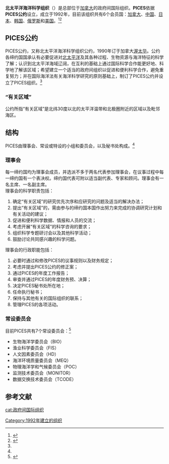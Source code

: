 {{Infobox organization
| name = 北太平洋海洋科学组织
| original_name = North Pacific Marine Science Organization
| caption = logo
| abbreviation = PICES
| formation = 1992年
| type = 政府间国际组织
| purpose = 促进协调海洋研究；促进对于有关区域内海洋科学研究的情报、资料的收集与交流
| headquarters = {{CAN}}[[帕特里夏湾|帕特里夏湾]]
| membership = {{CAN}}<br>{{CHN}}<br>{{JPN}}<br>{{KOR}}<br>{{RUS}}<br>{{USA}}
| language = 英语
| leader_title = 
| leader_name = 
| website = https://meetings.pices.int/
| size = 90px
| image = PICES_logo.png
}}
'''北太平洋海洋科学组织'''（{{lang-en|North Pacific Marine Science Organization - PICES}}）是总部位于[[加拿大|加拿大]]的政府间国际组织。'''PICES'''依据'''PICES公约'''设立，成立于1992年，目前该组织共有6个会员国：[[加拿大|加拿大]]、[[中国|中国]]、[[日本|日本]]、[[韩国|韩国]]、[[俄罗斯|俄罗斯]]和[[美国|美国]]。<ref name=":0">{{Cite web|title=北太平洋海洋科学组织公约|url=http://treaty.mfa.gov.cn/tykfiles/20180718/1531876064261.pdf|publisher=中华人民共和国条约数据库|accessdate=2020年12月30日|language=zh-hans|archive-date=2022年3月20日|archive-url=https://web.archive.org/web/20220320092737/http://treaty.mfa.gov.cn/tykfiles/20180718/1531876064261.pdf}}</ref><ref>{{Cite web|title=About PICES|url=https://meetings.pices.int/about|publisher=PICES|accessdate=2020年12月30日|language=en|archive-date=2020年12月3日|archive-url=https://web.archive.org/web/20201203043044/https://meetings.pices.int/about}}</ref>

== PICES公约 ==
PICES公约，又称北太平洋海洋科学组织公约，1990年订于加拿大[[渥太华|渥太华]]。公约各缔约国国承认有必要促进对[[北太平洋|北太平洋]]及其各种过程、生物资源与海洋特征的科学了解；认识到北太平洋海域辽阔，在互利的基础上通过国际科学合作能更好地、科学地了解该区域；希望建立一个适当的政府间组织以促进和便利科学合作，避免重复努力；并在国际海洋法有关海洋科学研究的原则基础上，制订了PICES公约并设立了PICES组织。<ref name=":0"/>
=== “有关区域” ===
公约所指“有关区域”是北纬30度以北的太平洋温带和北极圈附近的区域以及毗邻海区。

== 结构 ==
PICES由理事会、常设或特设的小组和委员会，以及秘书处构成。<ref name=":0"/>
=== 理事会 ===
每一缔约国均为理事会成员，并选派不多于两名代表参加理事会，在议事过程中每一缔约国有一个表决权。缔约国代表可附以适当副代表、专家和顾问。理事会有一名主席、一名副主席。<br>理事会的科学职责包括：
# 确定“有关区域”的研究优先次序和应研究的问题及适当的解决办法；
# 提出“有关区域”的，需由参与的缔约国本国作出努力来完成的协调研究计划和有关活动的建议；
# 促进和便利科学数据、情报和人员的交流；
# 考虑开展“有关区域”的科学咨询的要求；
# 组织科学专题研讨会以及其他科学活动；
# 鼓励讨论共同感兴趣的科学问题。
理事会的行政职能包括：
# 必要时通过和修改PICES的议事规则以及财务规定；
# 考虑并提出PICES公约的修正案；
# 通过PICES的年度工作报告；
# 审查并通过PICES的年度财务预、决算；
# 决定PICES秘书处所在地；
# 任命执行秘书；
# 保持与其他有关的国际组织的联系；
# 管理PICES的各项活动。
=== 常设委员会 ===
目前PICES共有7个常设委员会：<ref>{{Cite web|title=Committees|url=https://meetings.pices.int/members/committees|publisher=PICES|accessdate=2020年12月30日|language=en|archive-date=2020年12月3日|archive-url=https://web.archive.org/web/20201203011120/https://meetings.pices.int/members/committees}}</ref>
* 生物海洋学委员会（BIO）
* 渔业科学委员会（FIS）
* 人文因素委员会（HD）
* 海洋环境质量委员会（MEQ）
* 物理海洋学和气候委员会（POC）
* 监测技术委员会（MONITOR）
* 数据交换技术委员会（TCODE）


== 参考文献 ==
{{reflist}}

[[cat:政府间国际组织|cat:政府间国际组织]]
[[Category:1992年建立的组织|Category:1992年建立的组织]]